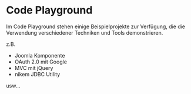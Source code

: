 = Code Playground =

Im Code Playground stehen einige Beispielprojekte zur Verfügung, die die Verwendung verschiedener Techniken und Tools demonstrieren.

z.B.
* Joomla Komponente
* OAuth 2.0 mit Google
* MVC mit jQuery
* nikem JDBC Utility

usw...
